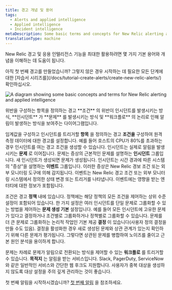 ```yaml
---
title: 경고 개념 및 용어
tags:
  - Alerts and applied intelligence
  - Applied intelligence
  - Incident intelligence
metaDescription: Some basic terms and concepts for New Relic alerting and applied intelligence.
translationType: machine
---
```



New Relic 경고 및 응용 인텔리전스 기능을 최대한 활용하려면 몇 가지 기본 용어와 개념을 이해하는 데 도움이 됩니다.

<Callout variant="tip">
  아직 첫 번째 경고를 만들었습니까? 그렇지 않은 경우 시작하는 데 필요한 모든 단계에 대한 [자습서 시리즈를](/docs/tutorial-create-alerts/create-new-relic-alerts/) 확인하십시오.
</Callout>

<img
  title="A diagram showing some basic concepts and terms for New Relic alerting and applied intelligence"
  alt="A diagram showing some basic concepts and terms for New Relic alerting and applied intelligence"
  src={accountsAlertingConcepts}
/>

<figcaption>
  위반을 구성하는 항목을 정의하는 경고 **조건** 의 위반이 인시던트를 발생시키는 방식, **인시던트** 가 **문제** 를 발생시키는 방식 및 **워크플로** 의 논리로 인해 알림이 발생하는 방식을 보여주는 다이어그램입니다.
</figcaption>

임계값을 구성하고 인시던트를 트리거할 **항목** 을 정의하는 경고 **조건을** 구성하여 원격 측정 데이터에 대한 경고를 설정합니다. 예를 들어 호스트의 CPU가 80%를 초과하는 경우 인시던트를 여는 경고 조건을 생성할 수 있습니다. 인시던트는 실제로 알림을 발생시키는 **문제** 로 이어집니다. 문제는 증상의 근본적인 문제를 설명하는 **인시던트** 그룹입니다. 새 인시던트가 생성되면 문제가 생성됩니다. 인시던트는 시간 경과에 따른 시스템의 "증상"을 설명하는 **이벤트** 그룹입니다. 이러한 증상은 New Relic 경보 조건 또는 외부 모니터링 도구에 의해 감지됩니다. 이벤트는 New Relic 경고 조건 또는 외부 모니터링 시스템에서 정의한 상태 변경 또는 트리거를 나타냅니다. 이벤트에는 영향을 받는 엔터티에 대한 정보가 포함됩니다.

조건은 경고 **정책** 내에 있습니다. 정책에는 해당 정책의 모든 조건을 제어하는 상위 수준 설정이 포함되어 있습니다. 한 가지 설정은 여러 인시던트를 단일 문제로 그룹화할 수 있는 방법을 제어하는 **문제 생성 기본** 설정입니다. 예를 들어 모든 인시던트에 고유한 문제가 있다고 결정하거나 조건별로 그룹화하거나 정책별로 그룹화할 수 있습니다. 문제를 더 큰 문제로 그룹화하는 논리적 작업인 기본 제공 **결정** 이 있습니다(사용자 정의 결정을 만들 수도 있음). 결정을 활성화한 경우 새로 생성된 문제와 상관 관계가 있는지 확인하기 위해 다른 문제가 평가됩니다. 그렇다면 상관된 문제를 병합하여 노이즈를 줄이고 근본 원인 분석을 용이하게 합니다.

문제는 차례로 문제가 알림으로 전환되는 방식을 제어할 수 있는 **워크플로** 를 트리거할 수 있습니다. **목적지** 는 알림을 받는 서비스입니다. Slack, PagerDuty, ServiceNow와 같은 일반적인 서비스와 간단한 웹 후크도 지원합니다. 사용자가 중복 대상을 생성하지 않도록 대상 설정을 주의 깊게 관리하는 것이 좋습니다.

첫 번째 알림을 시작하시겠습니까? [첫 번째 알림](/docs/alerts-applied-intelligence/new-relic-alerts/get-started/your-first-nrql-condition) 을 참조하세요.